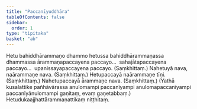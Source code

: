 ```yaml
---
title: "Paccanīyuddhāra"
tableOfContents: false
sidebar:
  order: 1
type: "tipitaka"
basket: "ab"
---
```



<DynamicBreadcrumb />

<Division number="539">

<Paragraph number="1210">
Hetu bahiddhārammaṇo dhammo hetussa bahiddhārammaṇassa dhammassa ārammaṇapaccayena paccayo…  sahajātapaccayena paccayo…  upanissayapaccayena paccayo. (Saṃkhittaṃ.)
</Paragraph>

</Division>
<Division number="540">

<Paragraph number="1211">
Nahetuyā nava, naārammaṇe nava. (Saṃkhittaṃ.)
</Paragraph>

<Paragraph number="1212">
Hetupaccayā naārammaṇe tīṇi. (Saṃkhittaṃ.)
</Paragraph>

<Paragraph number="1213">
Nahetupaccayā ārammaṇe nava. (Saṃkhittaṃ.)
</Paragraph>

<Paragraph number="1214">
(Yathā kusalattike pañhāvārassa anulomampi paccanīyampi anulomapaccanīyampi paccanīyānulomampi gaṇitaṃ, evaṃ gaṇetabbaṃ.)

</Paragraph>
</Division>

<Paragraph number="1215" type="center">
Hetudukaajjhattārammaṇattikaṃ niṭṭhitaṃ.
</Paragraph>